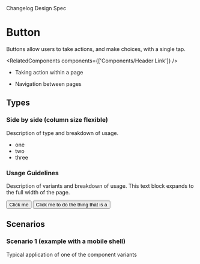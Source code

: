 


<Meta title="Example|Button" />

<HeaderLinks>
  <Version current={version} />
  <HeaderLink to="google.com">Changelog</HeaderLink>
  <HeaderLink to="google.com">Design Spec</HeaderLink>
</HeaderLinks>

# Button

Buttons allow users to take actions, and make choices, with a single tap.

<RelatedComponents components={['Components/Header Link']} />

<BestFor>

- Taking action within a page

</BestFor>

<NotFor>

- Navigation between pages

</NotFor>

## Types

<Row>
  <div>

  ### Side by side (column size flexible)

  Description of type and breakdown of usage.

  - one
  - two
  - three


  </div>

  <Preview>
    <Story id="button--basic" />
  </Preview>
</Row>

### Usage Guidelines

Description of variants and breakdown of usage. This text block expands to the full width of the page.

<Row>
  <Do label="Keep button text to 1-2 words">
    <Button>Click me</Button>
  </Do>
  <Dont label="Have buttons with more than 2 words">
    <Button>Click me to do the thing that is a</Button>
  </Dont>
</Row>

## Scenarios

<Row>
  <div>

  ### Scenario 1 (example with a mobile shell)

  Typical application of one of the component variants

  </div>

  <ResponsiveStory id="button--basic" label="Basic Button" top={150} align="end" />
</Row>
